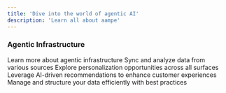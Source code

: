 ```yaml
---
title: 'Dive into the world of agentic AI'
description: 'Learn all about aampe'
---
```


### Agentic Infrastructure


<CardGroup cols={2}>
  <Card
    title="What is agentic infrastructure?"
    icon="bot"
    href="https://mintlify.com/docs/quickstart"
  >
    Learn more about agentic infrastructure
  </Card>
  <Card
    title="Integrations with Data Platforms"
    icon="database"
    href="https://mintlify.com/docs/development"
  >
    Sync and analyze data from various sources
  </Card>
  <Card
    title="Surfaces"
    icon="mobile"
    href="https://mintlify.com/docs/development"
  >
    Explore personalization opportunities across all surfaces
  </Card>
  <Card
    title="Recommender"
    icon="sliders"
    href="https://mintlify.com/docs/development"
  >
    Leverage AI-driven recommendations to enhance customer experiences
  </Card>  
  <Card
    title="Data Models"
    icon="gear"
    href="https://mintlify.com/docs/development"
  >
    Manage and structure your data efficiently with best practices
  </Card>  
</CardGroup>

